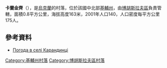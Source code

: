 {{coord|49|35|8|N|30|56|30|E|scale:30000|display=title}}

'''卡蘭金齊'''（{{lang-uk|Карандинці}}），是[[烏克蘭|烏克蘭]]的村落，位於該國中北部[[基輔州|基輔州]]，由[[博胡斯拉夫區|博胡斯拉夫區]]負責管轄，面積0.8平方公里，海拔高度163米，2001年人口140，人口密度每平方公里175人。

==參考資料==
* [http://weather.in.ua/ua/kievskaja/10130 Погода в селі Карандинці] {{Wayback|url=http://weather.in.ua/ua/kievskaja/10130 |date=20160510010104 }}

{{DEFAULTSORT:Карандинці}}
[[Category:基輔州村落|Category:基輔州村落]]
[[Category:博胡斯拉夫區村落|Category:博胡斯拉夫區村落]]


{{Kiev-geo-stub}}